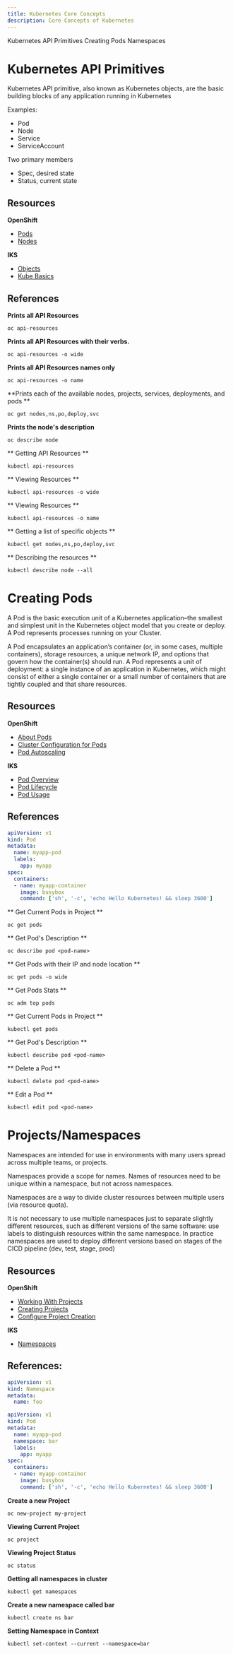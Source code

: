 ```yaml
---
title: Kubernetes Core Concepts
description: Core Concepts of Kubernetes
---
```


<AnchorLinks>
  <AnchorLink>Kubernetes API Primitives</AnchorLink>
  <AnchorLink>Creating Pods</AnchorLink>
  <AnchorLink>Namespaces</AnchorLink>
</AnchorLinks>


# Kubernetes API Primitives

Kubernetes API primitive, also known as Kubernetes objects, are the basic building blocks of any application running in Kubernetes

Examples:
- Pod
- Node
- Service
- ServiceAccount

Two primary members
- Spec, desired state
- Status, current state

## Resources

**OpenShift**
- [Pods](https://docs.openshift.com/container-platform/4.3/nodes/pods/nodes-pods-using.html)
- [Nodes](https://docs.openshift.com/container-platform/4.3/nodes/nodes/nodes-nodes-viewing.html)

**IKS**
- [Objects](https://kubernetes.io/docs/concepts/overview/working-with-objects/kubernetes-objects/)
- [Kube Basics](https://kubernetes.io/docs/tutorials/kubernetes-basics/)


## References

<Tabs>

<Tab label="OpenShift">

**Prints all API Resources**
  ```
  oc api-resources
  ```
**Prints all API Resources with their verbs.**
  ```
  oc api-resources -o wide
  ```
**Prints all API Resources names only**
  ```
  oc api-resources -o name
  ```
  **Prints each of the available nodes, projects, services, deployments, and pods ** 
  ```
  oc get nodes,ns,po,deploy,svc
  ```
**Prints the node's description**
  ```
  oc describe node 
  ```
</Tab>

<Tab label="IKS">

** Getting API Resources **
```
kubectl api-resources
```
** Viewing Resources **
```
kubectl api-resources -o wide
```
** Viewing Resources **
```
kubectl api-resources -o name
```
** Getting a list of specific objects **
```
kubectl get nodes,ns,po,deploy,svc
```
** Describing the resources **
```
kubectl describe node --all
```
</Tab>

</Tabs>

# Creating Pods
A Pod is the basic execution unit of a Kubernetes application–the smallest and simplest unit in the Kubernetes object model that you create or deploy. A Pod represents processes running on your Cluster.

A Pod encapsulates an application’s container (or, in some cases, multiple containers), storage resources, a unique network IP, and options that govern how the container(s) should run. A Pod represents a unit of deployment: a single instance of an application in Kubernetes, which might consist of either a single container or a small number of containers that are tightly coupled and that share resources.

## Resources

**OpenShift**
- [About Pods](https://docs.openshift.com/container-platform/4.3/nodes/pods/nodes-pods-using.html)
- [Cluster Configuration for Pods](https://docs.openshift.com/container-platform/4.3/nodes/pods/nodes-pods-configuring.html)
- [Pod Autoscaling](https://docs.openshift.com/container-platform/4.3/nodes/pods/nodes-pods-autoscaling.html)

**IKS**
- [Pod Overview](https://kubernetes.io/docs/concepts/workloads/pods/pod-overview/)
- [Pod Lifecycle](https://kubernetes.io/docs/concepts/workloads/pods/pod-lifecycle/)
- [Pod Usage](https://kubernetes.io/docs/concepts/workloads/pods/pod/)

## References

```yaml
apiVersion: v1
kind: Pod
metadata:
  name: myapp-pod
  labels:
    app: myapp
spec:
  containers:
  - name: myapp-container
    image: busybox
    command: ['sh', '-c', 'echo Hello Kubernetes! && sleep 3600']
```

<Tabs>
<Tab label="OpenShift">

** Get Current Pods in Project **
```
oc get pods
``` 
** Get Pod's Description **
``` 
oc describe pod <pod-name>
```
** Get Pods with their IP and node location **
```
oc get pods -o wide
```
** Get Pods Stats **
```
oc adm top pods
```
</Tab>

<Tab label="IKS">

** Get Current Pods in Project **
```
kubectl get pods
``` 
** Get Pod's Description **
``` 
kubectl describe pod <pod-name>
```
** Delete a Pod **
```
kubectl delete pod <pod-name>
```
** Edit a Pod **
```
kubectl edit pod <pod-name>
```
</Tab>

</Tabs>

# Projects/Namespaces

Namespaces are intended for use in environments with many users spread across multiple teams, or projects.

Namespaces provide a scope for names. Names of resources need to be unique within a namespace, but not across namespaces.

Namespaces are a way to divide cluster resources between multiple users (via resource quota).

It is not necessary to use multiple namespaces just to separate slightly different resources, such as different versions of the same software: use labels to distinguish resources within the same namespace. In practice namespaces are used to deploy different versions based on stages of the CICD pipeline (dev, test, stage, prod)

## Resources

**OpenShift**
- [Working With Projects](https://docs.openshift.com/container-platform/4.3/applications/projects/working-with-projects.html)
- [Creating Projects](https://docs.openshift.com/container-platform/4.3/cli_reference/openshift_cli/getting-started-cli.html#creating-a-project)
- [Configure Project Creation](https://docs.openshift.com/container-platform/4.3/applications/projects/configuring-project-creation.html)

**IKS**
- [Namespaces](https://kubernetes.io/docs/concepts/overview/working-with-objects/namespaces/)

## References:

```yaml
apiVersion: v1
kind: Namespace
metadata:
  name: foo
```

```yaml
apiVersion: v1
kind: Pod
metadata:
  name: myapp-pod
  namespace: bar
  labels:
    app: myapp
spec:
  containers:
  - name: myapp-container
    image: busybox
    command: ['sh', '-c', 'echo Hello Kubernetes! && sleep 3600']
```

<Tabs>

<Tab label="OpenShift">

**Create a new Project** 

```
oc new-project my-project
```

**Viewing Current Project**

```
oc project
```

**Viewing Project Status**

```
oc status
```

</Tab>

<Tab label="IKS">

**Getting all namespaces in cluster** 
```
kubectl get namespaces
```

**Create a new namespace called bar**
``` 
kubectl create ns bar
```
**Setting Namespace in Context**
``` 
kubectl set-context --current --namespace=bar
```
</Tab>

</Tabs>